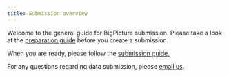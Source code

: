 ```yaml
---
title: Submission overview
---
```


Welcome to the general guide for BigPicture submission. Please take a
look at the [preparation guide](preparation-guide.qmd) before you create a submission.

When you are ready, please follow the [submission guide.](submission-guide.qmd)

For any questions regarding data submission, please [email us](mailto:{{< var email.helpdesk >}}).
